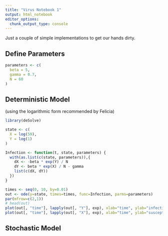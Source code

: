 ```yaml
---
title: "Virus Notebook 1"
output: html_notebook
editor_options: 
  chunk_output_type: console
---
```


Just a couple of simple implementations to get our hands dirty.

## Define Parameters

```r
parameters <- c(
  beta = 5,
  gamma = 0.7,
  N = 60
)
```

## Deterministic Model

(using the logarithmic form recommended by Felicia)

```r
library(deSolve)

state <- c(
  X = log(59),
  Y = log(1)
)

Infection <- function(t, state, parameters) {
  with(as.list(c(state, parameters)),{
    dX <- -beta * exp(Y) / N
    dY <- beta * exp(X) / N - gamma
    list(c(dX, dY))
  })
}

times <- seq(0, 10, by=0.01)
out <- ode(y=state, times=times, func=Infection, parms=parameters)
par(mfrow=c(2,1))
# head(out)
plot(out[, "time"], lapply(out[, "Y"], exp), xlab="time", ylab="infections")
plot(out[, "time"], lapply(out[, "X"], exp), xlab="time", ylab="susceptibles")
```

## Stochastic Model

```r

```
